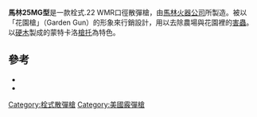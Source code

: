 {{noteTA
|G1=軍事
|G2=長度單位
|G3=Firearms
}}
{{Infobox Weapon
| name               = 馬林25MG型（Marlin Model 25MG）
| image              = 
| image_size         = 
| caption            = 
| origin             = {{flag|USA}}
| type               = 栓式[[散彈槍|散彈槍]]
<!-- Type selection -->
| is_ranged          = yes
| is_bladed          = 
| is_explosive       = 
| is_artillery       = 
| is_vehicle         = 
| is_missile         = 
| is_UK              = 
<!-- Service history -->
| service            = 
| used_by            = 
| wars               = 
<!-- Production history -->
| designer           = 
| design_date        = 
| manufacturer       = [[馬林火器公司|馬林火器公司]]
| unit_cost          = 
| production_date    = 1999—2000年
| number             = 
| variants           = 
<!-- General specifications -->
| spec_label         = 
| weight             = 5¾英鎊
| length             = 41英吋
| part_length        = 22英吋
| width              = 
| height             = 
| diameter           = 
| crew               = 
<!-- Ranged weapon specifications --> 
| cartridge          = [[.22_WMR|.22 WMR]] [[CCI|CCI]] [[鼠彈|鼠彈]]
| cartridge_weight   = 
| caliber            = 
| barrels            = 
| action             = [[手動槍機|旋轉後拉式槍機]]
| mode               = {{tsl|en|Repeating rifle|連發步槍|連發}}
| velocity           = 
| range              = 
| max_range          = 
| feed               = 可拆卸式7發盒形[[彈匣|彈匣]]
| sights             = 固定式照門、螢光照星
}}

'''馬林25MG型'''是一款栓式.22 WMR口徑散彈槍，由[[馬林火器公司|馬林火器公司]]所製造。被以「花園槍」（Garden Gun）的形象來行銷設計，用以去除農場與花園裡的[[害蟲|害蟲]]。以[[硬木|硬木]]製成的蒙特卡洛[[槍托|槍托]]為特色。

==參考==
* {{cite book|last = Shideler| first = Dan| title = 2010 Standard Catalog of Firearms: The Collector's Price and Reference Guide |url = https://archive.org/details/2010standardcata0000shid| publisher = Gun Digest Books| year = 2010| isbn =0-89689-825-3|page=[https://archive.org/details/2010standardcata0000shid/page/725 725]}}
* {{cite news |first=Clair |last=Rees |title=Marlin's 'Garden Gun' - Model 25MG|publisher=Guns Magazine |date=March 2000|url=http://findarticles.com/p/articles/mi_m0BQY/is_3_46/ai_59281208/}}

{{馬林火器公司}}
[[Category:栓式散彈槍|Category:栓式散彈槍]]
[[Category:美國霰彈槍|Category:美國霰彈槍]]